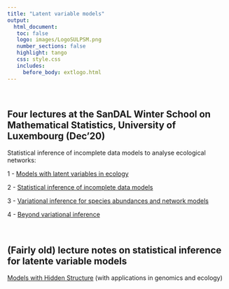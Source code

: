 ```yaml
---
title: "Latent variable models"
output: 
  html_document:
   toc: false
   logo: images/LogoSULPSM.png
   number_sections: false
   highlight: tango
   css: style.css
   includes:
     before_body: extlogo.html
---
```


<br>

## Four lectures at the SanDAL Winter School on Mathematical Statistics, University of Luxembourg (Dec’20)

Statistical inference of incomplete data models to analyse ecological networks:

  1 - [Models with latent variables in ecology](slides/Part10-Main-Lux2012.pdf)
  
  2 - [Statistical inference of incomplete data models](slides/Part20-Main-Lux2012.pdf)
  
  3 - [Variational inference for species abundances and network models](slides/Part30-Main-Lux2012.pdf)

  4 - [Beyond variational inference](slides/Part40-Main-Lux2012.pdf)

<br>

## (Fairly old) lecture notes on statistical inference for latente variable models

[Models with Hidden Structure](notes/ModelsHiddenStruct-Biology-29jan21.pdf) (with applications in genomics and ecology)